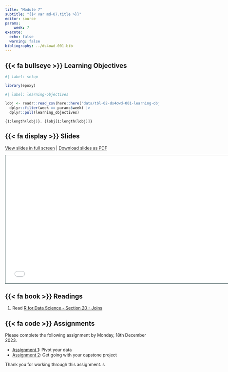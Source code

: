 ```yaml
---
title: "Module 7"
subtitle: "{{< var md-07.title >}}"
editor: source
params:
    week: 7
execute: 
  echo: false
  warning: false
bibliography: ../ds4owd-001.bib
---
```



## {{< fa bullseye >}} Learning Objectives

```r
#| label: setup

library(epoxy)
```

```r
#| label: learning-objectives

lobj <- readr::read_csv(here::here("data/tbl-02-ds4owd-001-learning-objectives.csv")) |> 
  dplyr::filter(week == params$week) |>
  dplyr::pull(learning_objectives)

```

```epoxy
{1:length(lobj)}. {lobj[1:length(lobj)]}
```


## {{< fa display >}} Slides

[View slides in full screen](../slides/lec-07-pivoting-joining.html) | [Download slides as PDF](https://github.com/ds4owd-001/website/raw/main/slides/lec-07-pivoting-joining.pdf)

```{=html}
<iframe class="slide-deck" src="../slides/lec-07-pivoting-joining.html" height="420" width="747" style="border: 1px solid #123233;"></iframe>
```

## {{< fa book >}} Readings

1. Read [R for Data Science - Section 20 - Joins](https://r4ds.hadley.nz/joins)

## {{< fa code >}} Assignments

Please complete the following assignment by Monday, 18th December 2023. 

-   [Assignment 1](../assignments/md-07/am-07-1-pivoting.qmd): Pivot your data 
-   [Assignment 2](../assignments/md-07/am-07-2-project-metadata.qmd): Get going with your capstone project

Thank you for working through this assignment. 
s
 
